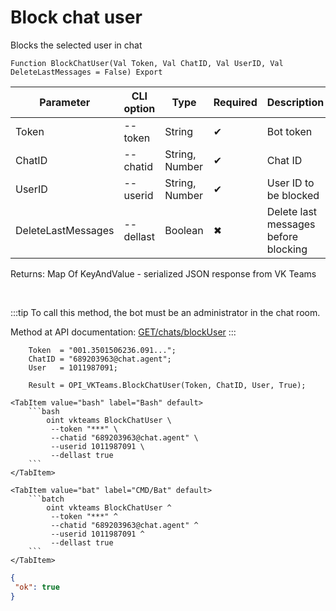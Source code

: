 ﻿---
sidebar_position: 8
---


# Block chat user
 Blocks the selected user in chat



`Function BlockChatUser(Val Token, Val ChatID, Val UserID, Val DeleteLastMessages = False) Export`

  | Parameter | CLI option | Type | Required | Description |
  |-|-|-|-|-|
  | Token | --token | String | &#x2714; | Bot token |
  | ChatID | --chatid | String, Number | &#x2714; | Chat ID |
  | UserID | --userid | String, Number | &#x2714; | User ID to be blocked |
  | DeleteLastMessages | --dellast | Boolean | &#x2716; | Delete last messages before blocking |

  
  Returns:  Map Of KeyAndValue - serialized JSON response from VK Teams

<br/>

:::tip
To call this method, the bot must be an administrator in the chat room.

Method at API documentation: [GET ​​/chats​/blockUser](https://teams.vk.com/botapi/#/chats/get_chats_blockUser)
:::
<br/>


```bsl title="1C:Enterprise/OneScript code example"
    Token  = "001.3501506236.091...";
    ChatID = "689203963@chat.agent";
    User   = 1011987091;

    Result = OPI_VKTeams.BlockChatUser(Token, ChatID, User, True);
```
 

 <Tabs>
  
    <TabItem value="bash" label="Bash" default>
        ```bash
            oint vkteams BlockChatUser \
             --token "***" \
             --chatid "689203963@chat.agent" \
             --userid 1011987091 \
             --dellast true
        ```
    </TabItem>
  
    <TabItem value="bat" label="CMD/Bat" default>
        ```batch
            oint vkteams BlockChatUser ^
             --token "***" ^
             --chatid "689203963@chat.agent" ^
             --userid 1011987091 ^
             --dellast true
        ```
    </TabItem>
</Tabs>


```json title="Result"
{
 "ok": true
}
```
